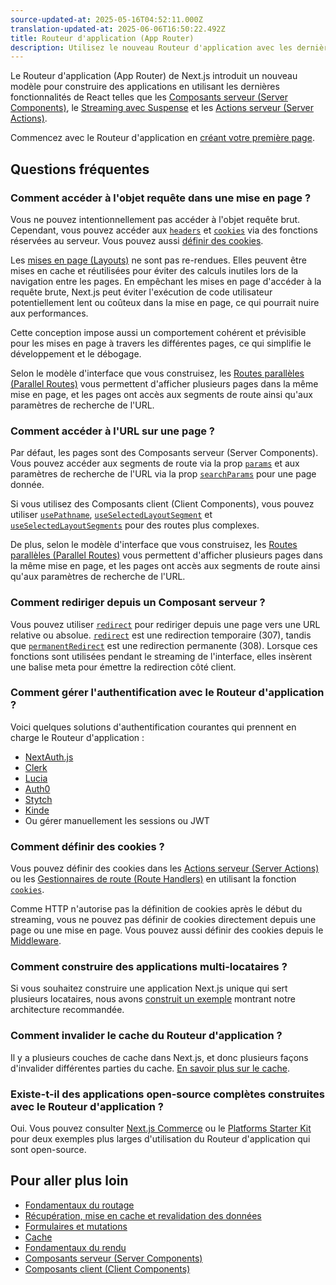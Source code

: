 ```yaml
---
source-updated-at: 2025-05-16T04:52:11.000Z
translation-updated-at: 2025-06-06T16:50:22.492Z
title: Routeur d'application (App Router)
description: Utilisez le nouveau Routeur d'application avec les dernières fonctionnalités de Next.js et React, incluant les mises en page (Layouts), les composants serveur (Server Components), Suspense et plus encore.
---
```


Le Routeur d'application (App Router) de Next.js introduit un nouveau modèle pour construire des applications en utilisant les dernières fonctionnalités de React telles que les [Composants serveur (Server Components)](/docs/app/building-your-application/rendering/server-components), le [Streaming avec Suspense](/docs/app/building-your-application/routing/loading-ui-and-streaming#streaming-with-suspense) et les [Actions serveur (Server Actions)](/docs/app/building-your-application/data-fetching/server-actions-and-mutations).

Commencez avec le Routeur d'application en [créant votre première page](/docs/app/building-your-application/routing/pages-and-layouts).

## Questions fréquentes

### Comment accéder à l'objet requête dans une mise en page ?

Vous ne pouvez intentionnellement pas accéder à l'objet requête brut. Cependant, vous pouvez accéder aux [`headers`](/docs/app/api-reference/functions/headers) et [`cookies`](/docs/app/api-reference/functions/cookies) via des fonctions réservées au serveur. Vous pouvez aussi [définir des cookies](#comment-puis-je-définir-des-cookies).

Les [mises en page (Layouts)](/docs/app/building-your-application/routing/pages-and-layouts#layouts) ne sont pas re-rendues. Elles peuvent être mises en cache et réutilisées pour éviter des calculs inutiles lors de la navigation entre les pages. En empêchant les mises en page d'accéder à la requête brute, Next.js peut éviter l'exécution de code utilisateur potentiellement lent ou coûteux dans la mise en page, ce qui pourrait nuire aux performances.

Cette conception impose aussi un comportement cohérent et prévisible pour les mises en page à travers les différentes pages, ce qui simplifie le développement et le débogage.

Selon le modèle d'interface que vous construisez, les [Routes parallèles (Parallel Routes)](/docs/app/building-your-application/routing/parallel-routes) vous permettent d'afficher plusieurs pages dans la même mise en page, et les pages ont accès aux segments de route ainsi qu'aux paramètres de recherche de l'URL.

### Comment accéder à l'URL sur une page ?

Par défaut, les pages sont des Composants serveur (Server Components). Vous pouvez accéder aux segments de route via la prop [`params`](/docs/app/api-reference/file-conventions/page#params-optional) et aux paramètres de recherche de l'URL via la prop [`searchParams`](/docs/app/api-reference/file-conventions/page#searchparams-optional) pour une page donnée.

Si vous utilisez des Composants client (Client Components), vous pouvez utiliser [`usePathname`](/docs/app/api-reference/functions/use-pathname), [`useSelectedLayoutSegment`](/docs/app/api-reference/functions/use-selected-layout-segment) et [`useSelectedLayoutSegments`](/docs/app/api-reference/functions/use-selected-layout-segments) pour des routes plus complexes.

De plus, selon le modèle d'interface que vous construisez, les [Routes parallèles (Parallel Routes)](/docs/app/building-your-application/routing/parallel-routes) vous permettent d'afficher plusieurs pages dans la même mise en page, et les pages ont accès aux segments de route ainsi qu'aux paramètres de recherche de l'URL.

### Comment rediriger depuis un Composant serveur ?

Vous pouvez utiliser [`redirect`](/docs/app/api-reference/functions/redirect) pour rediriger depuis une page vers une URL relative ou absolue. [`redirect`](/docs/app/api-reference/functions/redirect) est une redirection temporaire (307), tandis que [`permanentRedirect`](/docs/app/api-reference/functions/permanentRedirect) est une redirection permanente (308). Lorsque ces fonctions sont utilisées pendant le streaming de l'interface, elles insèrent une balise meta pour émettre la redirection côté client.

### Comment gérer l'authentification avec le Routeur d'application ?

Voici quelques solutions d'authentification courantes qui prennent en charge le Routeur d'application :

- [NextAuth.js](https://next-auth.js.org/configuration/nextjs#in-app-router)
- [Clerk](https://clerk.com/docs/quickstarts/nextjs)
- [Lucia](https://lucia-auth.com/getting-started/nextjs-app)
- [Auth0](https://github.com/auth0/nextjs-auth0#app-router)
- [Stytch](https://stytch.com/docs/example-apps/frontend/nextjs)
- [Kinde](https://kinde.com/docs/developer-tools/nextjs-sdk/)
- Ou gérer manuellement les sessions ou JWT

### Comment définir des cookies ?

Vous pouvez définir des cookies dans les [Actions serveur (Server Actions)](/docs/app/building-your-application/data-fetching/server-actions-and-mutations#cookies) ou les [Gestionnaires de route (Route Handlers)](/docs/app/building-your-application/routing/route-handlers) en utilisant la fonction [`cookies`](/docs/app/api-reference/functions/cookies).

Comme HTTP n'autorise pas la définition de cookies après le début du streaming, vous ne pouvez pas définir de cookies directement depuis une page ou une mise en page. Vous pouvez aussi définir des cookies depuis le [Middleware](/docs/app/building-your-application/routing/middleware#using-cookies).

### Comment construire des applications multi-locataires ?

Si vous souhaitez construire une application Next.js unique qui sert plusieurs locataires, nous avons [construit un exemple](https://vercel.com/templates/next.js/platforms-starter-kit) montrant notre architecture recommandée.

### Comment invalider le cache du Routeur d'application ?

Il y a plusieurs couches de cache dans Next.js, et donc plusieurs façons d'invalider différentes parties du cache. [En savoir plus sur le cache](/docs/app/building-your-application/caching).

### Existe-t-il des applications open-source complètes construites avec le Routeur d'application ?

Oui. Vous pouvez consulter [Next.js Commerce](https://vercel.com/templates/next.js/nextjs-commerce) ou le [Platforms Starter Kit](https://vercel.com/templates/next.js/platforms-starter-kit) pour deux exemples plus larges d'utilisation du Routeur d'application qui sont open-source.

## Pour aller plus loin

- [Fondamentaux du routage](/docs/app/building-your-application/routing)
- [Récupération, mise en cache et revalidation des données](/docs/app/building-your-application/data-fetching/fetching-caching-and-revalidating)
- [Formulaires et mutations](/docs/app/building-your-application/data-fetching/server-actions-and-mutations)
- [Cache](/docs/app/building-your-application/caching)
- [Fondamentaux du rendu](/docs/app/building-your-application/rendering)
- [Composants serveur (Server Components)](/docs/app/building-your-application/rendering/server-components)
- [Composants client (Client Components)](/docs/app/building-your-application/rendering/client-components)
